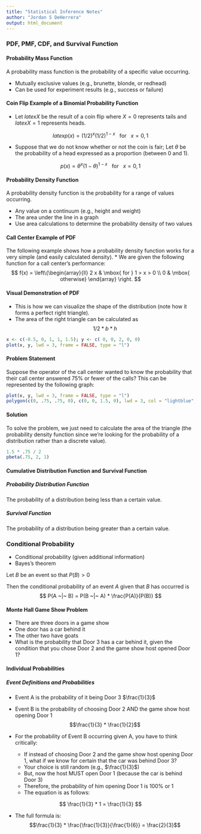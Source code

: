 ```yaml
---
title: "Statistical Inference Notes"
author: "Jordan S DeHerrera"
output: html_document
---
```


### PDF, PMF, CDF, and Survival Function

#### Probability Mass Function

A probability mass function is the probability of a specific value occurring.

* Mutually exclusive values (e.g., brunette, blonde, or redhead)
* Can be used for experiment results (e.g., success or failure)

#### Coin Flip Example of a Binomial Probability Function

* Let $latex X$ be the result of a coin flip where $X=0$ represents
tails and $latex X = 1$ represents heads.

$$latex 
p(x) = (1/2)^{x} (1/2)^{1-x} ~~\mbox{ for }~~x = 0,1
$$

* Suppose that we do not know whether or not the coin is fair; Let
$\theta$ be the probability of a head expressed as a proportion
(between 0 and 1).

$$
p(x) = \theta^{x} (1 - \theta)^{1-x} ~~\mbox{ for }~~x = 0,1
$$

#### Probability Density Function

A probability density function is the probability for a range of values occurring.

* Any value on a continuum (e.g., height and weight)
* The area under the line in a graph
* Use area calculations to determine the probability density of two values

#### Call Center Example of PDF

The following example shows how a probability density function works for a very simple (and easily calculated density).
* We are given the following function for a call center's performance:
$$
f(x) = \left\{\begin{array}{ll}
    2 x & \mbox{ for } 1 > x > 0 \\
    0                 & \mbox{ otherwise} 
\end{array} \right. 
$$

#### Visual Demonstration of PDF

* This is how we can visualize the shape of the distribution (note how it forms a perfect right triangle).
* The area of the right triangle can be calculated as $$1/2 * b * h$$

```r
x <- c(-0.5, 0, 1, 1, 1.5); y <- c( 0, 0, 2, 0, 0)
plot(x, y, lwd = 3, frame = FALSE, type = "l")
```

#### Problem Statement

Suppose the operator of the call center wanted to know the probability that their call center answered 75% or fewer of the calls?  This can be represented by the following graph:

```r
plot(x, y, lwd = 3, frame = FALSE, type = "l")
polygon(c(0, .75, .75, 0), c(0, 0, 1.5, 0), lwd = 3, col = "lightblue")
```

#### Solution

To solve the problem, we just need to calculate the area of the triangle (the probability density function since we're looking for the probability of a distribution rather than a discrete value).

```r
1.5 * .75 / 2
pbeta(.75, 2, 1)
```

#### Cumulative Distribution Function and Survival Function


##### Probability Distribution Function

The probability of a distribution being less than a certain value.

##### Survival Function

The probability of a distribution being greater than a certain value.

### Conditional Probability

* Conditional probability (given additional information)
* Bayes's theorem

Let $B$ be an event so that $P(B) > 0$

Then the conditional probability of an event $A$ given that $B$ has occurred is
  $$
  P(A ~|~ B) = P(B ~|~ A) * \frac{P(A)}{P(B)}
  $$

#### Monte Hall Game Show Problem

* There are three doors in a game show
* One door has a car behind it
* The other two have goats
* What is the probability that Door 3 has a car behind it, given the condition that you chose Door 2 and the game show host opened Door 1?

#### Individual Probabilities

##### Event Definitions and Probabilities

* Event A is the probability of it being Door 3 $\frac{1}{3}$
* Event B is the probability of choosing Door 2 AND the game show host opening Door 1 $$\frac{1}{3} * \frac{1}{2}$$

* For the probability of Event B occurring given A, you have to think critically:
  + If instead of choosing Door 2 and the game show host opening Door 1, what if we know for certain that the car was behind Door 3?
  + Your choice is still random (e.g., $\frac{1}{3}$)
  + But, now the host MUST open Door 1 (because the car is behind Door 3)
  + Therefore, the probability of him opening Door 1 is 100% or 1
  + The equation is as follows:  
  
$$
\frac{1}{3} * 1 = \frac{1}{3}
$$
  
* The full formula is:  $$\frac{1}{3} * \frac{\frac{1}{3}}{\frac{1}{6}} = \frac{2}{3}$$
